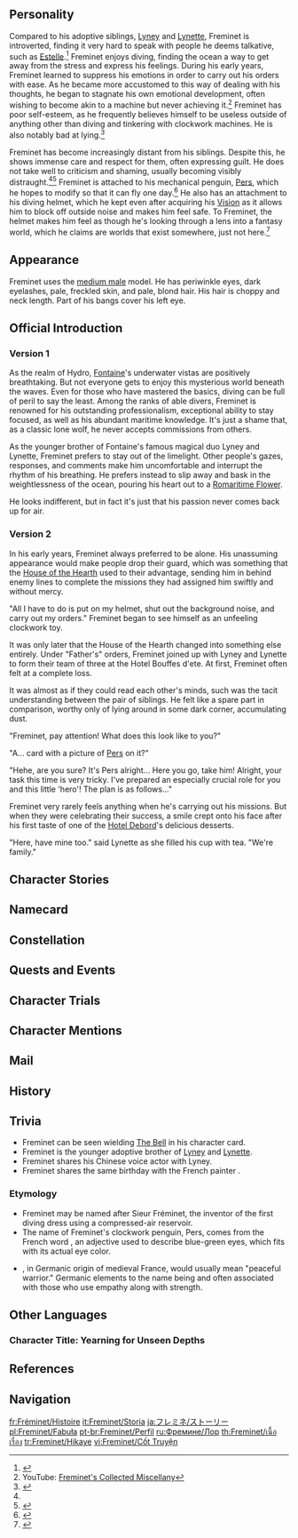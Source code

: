 {{CharacterTabs}}
{{Quote|A taciturn young man and an expert diver, his heart remains as innocent as the fairytales that never cease to absorb him.|Description from the Official Website<ref>Official Genshin Impact Website: [https://genshin.hoyoverse.com/en/character/Fontaine?char=2 Freminet]</ref>}}
==Personality==
{{Quote|A reserved young man who is well-versed in diving. Beneath his distant, icy demeanor lies a pure heart bereft of all flaws.|In-game character attributes and profile page text}}
Compared to his adoptive siblings, [[Lyney]] and [[Lynette]], Freminet is introverted, finding it very hard to speak with people he deems talkative, such as [[Estelle]].<ref name="The City of Rains and Remembrance">{{Ref/Quest|The City of Rains and Remembrance}}</ref> Freminet enjoys diving, finding the ocean a way to get away from the stress and express his feelings. During his early years, Freminet learned to suppress his emotions in order to carry out his orders with ease. As he became more accustomed to this way of dealing with his thoughts, he began to stagnate his own emotional development, often wishing to become akin to a machine but never achieving it.<ref>YouTube: [https://youtu.be/vDAVcNqIaRc Freminet's Collected Miscellany]</ref> Freminet has poor self-esteem, as he frequently believes himself to be useless outside of anything other than diving and tinkering with clockwork machines. He is also notably bad at lying.<ref name="Hearth-Flame">{{Ref/Quest|When the Hearth-Flame Goes Out}}</ref> 

Freminet has become increasingly distant from his siblings. Despite this, he shows immense care and respect for them, often expressing guilt. He does not take well to criticism and shaming, usually becoming visibly distraught.<ref name="Hearth-Flame"/><ref>{{Ref/VO|Freminet|About "Father": Tears}}</ref> Freminet is attached to his mechanical penguin, [[Pers]], which he hopes to modify so that it can fly one day.<ref>{{Ref/VO|Freminet|Freminet's Hobbies}}</ref> He also has an attachment to his diving helmet, which he kept even after acquiring his [[Vision]] as it allows him to block off outside noise and makes him feel safe. To Freminet, the helmet makes him feel as though he's looking through a lens into a fantasy world, which he claims are worlds that exist somewhere, just not here.<ref>{{Ref/Quest|Water Imp's Conjecture}}</ref>

==Appearance==
{{See also|Icy Skin}}
<!-- Keep appearance section short and concise. Limit to 3-4 sentences. Outfits should be described on the outfit pages. -->
Freminet uses the [[:Category:Medium Male Characters|medium male]] model. He has periwinkle eyes, dark eyelashes, pale, freckled skin, and pale, blond hair. His hair is choppy and neck length. Part of his bangs cover his left eye.

==Official Introduction==
===Version 1===
{{Official Introduction
|title     = Alone under the cold light of stars
|link      = https://www.hoyolab.com/article/19779081
|character = Freminet
}}
{{Quote|Did you see that? As the dove emerged from the hat, the corner of Freminet's mouth turned up very slightly. Imagine how he'd react if we could find a way to make a whole flock of them fly out! After all, as his big brother, it's my duty to make him laugh.|[[Lyney]] winked as he discussed with [[Lynette]] after a rehearsal.}}
As the realm of Hydro, [[Fontaine]]'s underwater vistas are positively breathtaking. But not everyone gets to enjoy this mysterious world beneath the waves. Even for those who have mastered the basics, diving can be full of peril to say the least. Among the ranks of able divers, Freminet is renowned for his outstanding professionalism, exceptional ability to stay focused, as well as his abundant maritime knowledge. It's just a shame that, as a classic lone wolf, he never accepts commissions from others.

As the younger brother of Fontaine's famous magical duo Lyney and Lynette, Freminet prefers to stay out of the limelight. Other people's gazes, responses, and comments make him uncomfortable and interrupt the rhythm of his breathing. He prefers instead to slip away and bask in the weightlessness of the ocean, pouring his heart out to a [[Romaritime Flower]].

He looks indifferent, but in fact it's just that his passion never comes back up for air.

===Version 2===
{{Official Introduction
|title     = Alone under the cold light of stars
|link      = https://www.hoyolab.com/article/21325071
|character = Freminet
}}
{{Quote|You have two choices before you. You can either wallow in the past until you drown in its miseries... Or you can join hands with your 'family' and open your eyes again.|[[Arlecchino]]}}
In his early years, Freminet always preferred to be alone. His unassuming appearance would make people drop their guard, which was something that the [[House of the Hearth]] used to their advantage, sending him in behind enemy lines to complete the missions they had assigned him swiftly and without mercy.

"All I have to do is put on my helmet, shut out the background noise, and carry out my orders." Freminet began to see himself as an unfeeling clockwork toy.

It was only later that the House of the Hearth changed into something else entirely. Under "Father's" orders, Freminet joined up with Lyney and Lynette to form their team of three at the Hotel Bouffes d'ete. At first, Freminet often felt at a complete loss.

It was almost as if they could read each other's minds, such was the tacit understanding between the pair of siblings. He felt like a spare part in comparison, worthy only of lying around in some dark corner, accumulating dust.

"Freminet, pay attention! What does this look like to you?"

"A... card with a picture of [[Pers]] on it?"

"Hehe, are you sure? It's Pers alright... Here you go, take him! Alright, your task this time is very tricky. I've prepared an especially crucial role for you and this little 'hero'! The plan is as follows..."

Freminet very rarely feels anything when he's carrying out his missions. But when they were celebrating their success, a smile crept onto his face after his first taste of one of the [[Hotel Debord]]'s delicious desserts.

"Here, have mine too." said Lynette as she filled his cup with tea. "We're family."
==Character Stories==
{{Character Story
|title1        = Character Details
|text1         = <p>Whether you're a tourist visiting Fontaine for the first time or an adventurer who's set their heart on finding legendary treasures, you're sure to be captivated by the enchantments of the underwater world. But those who attempt to explore the depths without first undergoing rigorous training or making the necessary preparations are gambling with their lives. Treacherous underwater currents, unexpected bodily reactions, and monsters lurking in the deep... Peril always comes without knocking. Seeking the help of a professional diver is always a wise choice.</p><!--
              --><p>If you ask people who's the most talented diver around, you're likely to hear the name of Freminet. Even old veterans, bronzed and toughened by long exposure to the elements, never tire of lauding his skills. They speak not only of his familiarity with Fontaine's complex hydrological systems, but also of his prowess in coping with different underwater environments and seasonal conditions, as well as his expert control over his breathing. He seems to swim wherever he pleases &mdash; even through caverns deep down on the ocean floor, where no one else dares to venture...</p><!--
              --><p>When many people hear this, they suddenly think of something or other that Freminet could do for them. But no matter how great the promised rewards, the veterans always respond the same way – with a shake of the head and a regretful sigh.</p><!--
              --><p>"The boy wouldn't hear of it... He's a nice lad, just a bit too shy."</p><!--
              --><p>The conversation usually stops here.</p><!--
              --><p>As Freminet sees it, other people's compliments are as capricious as the weather. He finds it hard to fathom their true intentions, and is constantly worried that he'll put his foot in it by saying something wrong.</p><!--
              --><p>Perhaps his true friends are the [[Tidalga]] and [[Romaritime Flower]]s that he spends so much time with. They hold a much dearer place in his heart than do reputation and reward, which float around on the surface. When he dives, he stays silent for long periods of time in the company of his old friends, and lets the silence swallow up his fears and anxieties. In so doing, he lets out all the things weighing on his mind, all the things that he can't say to anyone else.</p><!--
              --><p>The reason he chose to dive was that simple &mdash; to find some peace and quiet, and escape everything happening in the world above.</p>
|mention1      = 

|title2        = Character Story 1
|friendship2   = 2
|text2         = <p>Even before he received his [[Vision]], Freminet used to love wearing his diving helmet and exploring the underwater world like a penguin.</p><!--
              --><p>He was never a very talkative child, and whenever something upset him he would plunge into the ocean, leaving his worries on the dry land far above. Over time, the quiet seabed became like a cradle to him, somewhere where he could curl up and feel safe. As the rings of a tree grow outward with each passing year, so too did his curiosity for the underwater world. He listened to the ocean currents with his body, and with each breath grew closer to the water around him. He committed every aspect of Fontaine's hydrology to memory, as if he were memorizing roads around a new home, albeit with far more relish. Eventually, he discovered a place of extraordinary beauty which captured his heart, and built a little secret underwater base nearby. Here, he could let his sunken emotions shine forth with a radiance akin to that of a [[Lumitoile]].</p><!--
              --><p>To this day, when faced with a particularly thorny problem, Freminet's first thought is to escape to this deep blue sanctuary &mdash; so vast and magnanimous that it could embrace all things.</p><!--
              --><p>Free, tranquil, safe, and content... If Freminet were to tell others how the underwater world makes him feel, he would most probably be met with more than a few raised eyebrows.</p><!--
              --><p>But Freminet would never do this. In his mind, this is his ocean, and his alone. These feelings, hidden deep in his heart, are like sunken treasures buried in the depths.</p>
|mention2      = 

|title3        = Character Story 2
|friendship3   = 3
|text3         = <p>In the eyes of an onlooker, Freminet doesn't have much of a presence, and comes across as cold almost to the point of being pessimistic. He's always silent, alone, and doesn't seem to enjoy the company of his peers. Compared to his older brother &mdash; the legendary Great Magician [[Lyney]] &mdash; Freminet seems as dull as a piece of old, soon-to-be-forgotten jewelry. But he doesn't care what they think.</p><!--
              --><p>A long time ago, Freminet began trying to strip away excess emotions to prevent his being affected by external pressures.</p><!--
              --><p>As if building an igloo in his heart, he piled up block after block until he had constructed a translucent refuge, and curled up inside. Clutching his knees, the only thing that gave him solace was reading fairytales.</p><!--
              --><p>If diving underwater was a way to steal a moment of peace, then sealing himself in a sanctuary of solid ice was actually a way to stay warm.</p><!--
              --><p>Freminet would only ever invite his closest "kin" in, and even then, he'd insist on tidying up first, making sure to lock his fairytales away.</p><!--
              --><p>By the time Freminet left, he'd already turned into a clockwork toy &mdash; exquisitely made, yet silent as ever.</p><!--
              --><p>He once found himself floating on his back upon the waters, unconcerned with his own safety, listening to the unknown songs of [[Violetgold Angler Gull]]s circling overhead. In hindsight, it was fortunate that they hadn't mistaken him for a fish...</p><!--
              --><p>It was in that moment that he discovered how easy it was to just let the currents carry him away.</p><!--
              --><p>No matter who was asking, and no matter what they wanted, as long as he followed orders unquestionably without a thought for the consequences &mdash; like an angler bringing home their catch &mdash; he would no longer have to face the endless cycle of castigation and punishment.</p><!--
              --><p>In the years that children from ordinary families ran about laughing, showing off the latest clockwork toys or picking up phrases from [[The Steambird]], Freminet's heart was gradually becoming numb. Orders filled the void and became like a clockwork spring driving him forward.</p><!--
              --><p>He used to fantasize about turning into a cold, cruel machine, driven only by the imperative to execute commands. But as he matured, he became increasingly aware of his essential weakness. He wanted to leave emotions behind, but there were too many feelings that he couldn't just cast aside. They would always come back in the dead of night, suddenly gripping him like seaweed wrapping around his limbs. His habit of avoiding problems, his worry that he would not complete his tasks well, his fear of annoying people with his lack of enthusiasm, and his dread of disappointing others &mdash; those who meant something to him, most of all...</p><!--
              --><p>He wasn't an outstanding child, but he simply became hypersensitive to everything in the world he grew up in.</p><!--
              --><p>He hid himself within a thick shell and yielded to his timidity, until he could only express himself underwater.</p>
|mention3      = Lyney

|title4        = Character Story 3
|friendship4   = 4
|text4         = <p>Freminet was born in the [[Fleuve Cendre]] region of Fontaine. Each night he would fall asleep to the sound of drunkards belting out off-key shanties, and wake up to the shrill cries of neighbors cursing outside his window.</p><!--
              --><p>Freminet never met his own father, but he heard from his mother that the man was knee-deep in debt. He had little idea what all these numbers meant, and they were as hard for the little boy to conceive as a dinner in the [[Palais Mermonia]]. What he did know was that they were the reason his mother worked from dawn till dusk, day in day out.</p><!--
              --><p>When he was home alone, Freminet would often quietly fiddle about with the few devices there were in the house &mdash; a portable lamp that never lit up, a wall clock that never ticked, and so on...</p><!--
              --><p>These things had been lying around for as long as he could remember, as if they were guests who had stopped by for a quick rest after a long saunter, but had never woken back up. Freminet found some tools and, one by one, carefully took them apart. To him, the inner structures of these mechanisms were like mysterious labyrinths. Turn this part here, and another would move as a result. Tap that bit there, and something else would spring out...</p><!--
              --><p>When he was with these machines, Freminet felt the same way he did when he read fairytales &mdash; like he had taken a magic potion that shrunk him down to the same size as the components. He was moving through a world of cogs and clockwork parts where time seemed to pass without his knowledge. These friends of his, silent yet intriguing, kept him company through many a lonely day.</p><!--
              --><p>One day, when his mother returned home, she suddenly heard a strange noise that stopped her in her tracks. It was the sound of their clock, which Freminet had unwittingly fixed, ticking away almost as if to celebrate the new lease on life he had given it. She caressed his head and praised him, filling his heart with joy. But when he woke up the following morning, the clock was nowhere to be found. When his mother came home that evening, she brought him two slices of a type of bread he'd never had before. He still remembers the taste to this day.</p><!--
              --><p>From that day forth, his mother brought back all kinds of different devices for him &mdash; everything from clockwork toys to miniature clocks. Freminet liked his new friends a lot, and would spend a long time "waking" them from their slumber, even though they always vanished the following day.</p><!--
              --><p>But one day, when Freminet ran over excitedly to greet his mother at the door, he had something very special with him &mdash; an exquisitely-made music box pendant, about the size of a person's thumb. It had been in such a terrible state when she had found it by the roadside that it was to their great surprise to discover that it still worked.</p><!--
              --><p>A beautiful melody jingled away between them, and seeing Freminet's innocent face light up with pure joy, a rare smile broke out on his mother's, too.</p><!--
              --><p>This pendant would not leave him, for every evening, his mother would carefully take it off her neck, and together they would listen to its sweet lullaby as night fell.</p>
|mention4      = 

|title5        = Character Story 4
|friendship5   = 5
|quest5        = As Light Rain Falls Without Reason
|text5         = <p>One day, without uttering a word, Freminet's mother took him by the hand and led him away. As he tried to keep up behind her, little Freminet's palm began to hurt from the strength of her grip.</p><!--
              --><p>"Mom, where are we going?" He asked. She didn't reply.</p><!--
              --><p>"Mommy, why are you crying?" He asked her again. She suddenly stopped and let out a sob, but only a single one.</p><!--
              --><p>Afterwards, as if resolved to plunge into the freezing depths of the ocean, she took several deep breaths and continued onward. Not another tear fell, but in the oppressive silence Freminet had a vague sense that an ominous current was about to crash against the reef of his future.</p><!--
              --><p>Finally, they arrived in front of an unfamiliar house. As the thick door opened, it let out a harsh creak. It was the type of door that you intuitively knew that, once closed, could never be opened again.</p><!--
              --><p>Still, his mother remained silent. It was as if her expression, weighed down by her heavy heart, had sunk into a bottomless ocean.</p><!--
              --><p>"Freminet, correct?" Said a woman as she stepped out. "Come with me."</p><!--
              --><p>Confused, Freminet looked up at his mother. He could feel the tide surging beneath him.</p><!--
              --><p>Calling herself [[Crucabena|the "director"]], the woman took his other wrist and began to pull him in.</p><!--
              --><p>All of a sudden his mother's grip tightened, becoming even tighter than when she had led him over. Freminet felt like a boat caught between two waves, completely helpless as they each pulled in opposite directions and showed no sign of letting go.</p><!--
              --><p>At last, his mother slowly bent down, half-kneeling before him. This was what she would do each day when she said goodbye to him before leaving the house.</p><!--
              --><p>"Be a good boy," she said, kissing Freminet on the forehead in the way she always did.</p><!--
              --><p>These tender words rose up like a barrier before the jagged reef, instantly turning the raging current into a soft, warm flow.</p><!--
              --><p>So that's all this is, Freminet thought to himself. Perhaps, like ever and always, this was just to be a brief parting after all.</p><!--
              --><p>He nodded to set her at ease.</p><!--
              --><p>The director continued to pull him inside, and this time, his mother didn't try to stop her. Just like that, she let go...</p><!--
              --><p>For a long time after, Freminet truly believed that as long as he behaved and performed well enough, his mother would come to bring him back home. That her kind face, disappearing behind that thick door, would someday reappear. And parting his fringe, she would kiss him on the forehead once again to tell him how well he'd done.</p><!--
              --><p>But that day never came.</p><!--
              --><p>"Still haven't figured it out? You were sold to settle a debt."</p><!--
              --><p>As he grew up, Freminet started to have doubts about where his mother had gone and his own fate. After he finally plucked up the courage to ask the director, this was the heartless response she gave him.</p><!--
              --><p>"You were abandoned, child. This is the only home you have." "If you don't follow orders, your mother's safety can't be guaranteed..." Such were the words of the previous director, callous as spiked shackles, locking his wildest hopes inside that door forever. These invisible fetters left a mark of utter abjection on Freminet. In those days, the ocean depths were his sole escape.</p><!--
              --><p>Engulfed by icy-cold seawater, he always felt that little bit closer to her. After all, when those events had transpired all those years ago, had she not sunk to the bottom of the ocean herself? Yet those waters must have been far colder than any he had ever dived in.</p>
|mention5      = Crucabena

|title6        = Character Story 5
|friendship6   = 6
|quest6        = As Light Rain Falls Without Reason
|text6         = <p>After [[Arlecchino|"Father"]] replaced the previous director, Freminet's thoughts began to turn to finding his mother once again.</p><!--
              --><p>At first, Freminet assumed that she would rile up a still greater storm of brutality, for he knew that her methods were brutal, and he expected new orders to be given just as pitilessly as they had been in the past. But he soon discovered that "Father"'s way of doing things was utterly different.</p><!--
              --><p>With "Father," the home was a place of refuge for all the family's children, and as such required a collective effort to maintain. It was up to each of them to complete their tasks in the way that best suited them. Even if they failed, they wouldn't be subjected to the searingly painful punishments they had been previously.</p><!--
              --><p>This taste of freedom finally gave Freminet the chance to breathe deeply, and he started searching for his mother's whereabouts in his free time.</p><!--
              --><p>But a long time passed and he still wasn't any closer to finding her.</p><!--
              --><p>Perhaps I really was abandoned, Freminet thought, trying to convince himself to accept reality as he strained to summon the already vague memory of his mother's face.</p><!--
              --><p>But just as he was thinking of giving up, Father threw him a pendant.</p><!--
              --><p>"I found this at the base of operations of those scum. Keep it." said "Father."</p><!--
              --><p>Freminet looked back at her, perplexed, which in turn seemed to confuse her.</p><!--
              --><p>"What it is? I'm talking about those usurious scoundrels. It belonged to your mother..." She frowned, suddenly seeming to realize something. "What were you told about her?"</p><!--
              --><p>Freminet told her what the previous director had said to him, about how he had been abandoned. As he did so, she said nothing, but her eyes began to burn with wrath.</p><!--
              --><p>After Freminet was finished, Father fell silent for a rare moment. "Do you want to know what really happened?" She asked, fixing him with a piercing stare.</p><!--
              --><p>Freminet nodded almost unconsciously. But once he had heard what she had to say, he wasn't sure which story he'd rather believe.</p><!--
              --><p>"Father" told Freminet that his mother hadn't abandoned him, but on the contrary, had acted to protect him...</p><!--
              --><p>That year, the debt that his family owed finally reached the point where they would no longer be able to repay it. Those greedy moneylenders had not only forced Freminet's mother to hand over the house that they lived in, but had also demanded that she hand over Freminet as well. But she was his mother &mdash; how could she let this happen? In the end, she had no choice but to entrust Freminet to [[House of the Hearth|"that orphanage"]] &mdash; somewhere they could never get at him &mdash; and then face them alone.</p><!--
              --><p>"This was all I found. As for your mother..." As she looked at the young boy in front of her, still gripping the pendant tightly in his hands, "Father" trailed off and left the ensuing silence to speak for her.</p><!--
              --><p>Freminet's head hung low, but knowing his personality, Father slipped out of the room without another word. The boy was left standing there, shaking as he gazed down at the pendant in his hands. It had long since rusted and could no longer produce sounds, and the clockwork components seemed to have been stained dark brown by dried blood. She must have been holding it at the very end, he thought. In his despair, Freminet continued to stare at the pendant, desperately looking for even a thread of his mother's warmth.</p><!--
              --><p>That evening, Freminet dived down to the bottom of the ocean and let it all out. He couldn't remember the last time he had cried like this. Other than the Romaritime Flowers that wept alongside him, not a soul heard the sound of his sobbing, for the ocean smothered it utterly.</p><!--
              --><p>From that day on, his grip on his greatsword tightened. He made an oath to himself that he would never again let another member of his family meet with misfortune.</p>
|mention6      = Arlecchino, Crucabena

|title7        = Tales of a Snow-Winged Goose
|friendship7   = 4
|text7         = <p>Freminet has been captivated by fairytales since he was a child.</p><!--
              --><p>In contrast with the real world, the little world inside a picture book is always full of color. Castles can be made from candy, rivers from the juice of [[Bulle Fruit]]s, there can be talking [[Hydro Crystalflies]], and [[Redcrown Finch]]es and ragdolls can become the best of friends...</p><!--
              --><p>When he closes his eyes, takes a deep breath, and then opens a storybook, Freminet is able to dive into a magical fairytale world – a world where he can push the boundaries of what exists through a combination of reading and his own imagination.</p><!--
              --><p>As he goes, he picks up on scattered phrases or illustrations tucked into the corner of the page and turns these over in his mind. He learns something new every time he reads, and loves the variety of dazzling colors and textures that different subject matters seem to evoke for him.</p><!--
              --><p>...</p><!--
              --><p>When Freminet starts to feel lonely, "Pers the Penguin" waves to him with his black and white wings and slides around on his round little belly as if it were a skateboard. He skids along the surface of the ice until he plops into the sea, challenging Freminet to a fish-catching competition.</p><!--
              --><p>When he's feeling timid, "Princess Marcotte" with the long, pink hair stares out at him through the window. He knows that when the princess was but a seed, she rode across the ocean on the claws of a crab, abandoning her birthplace for the promise of a better life...</p><!--
              --><p>When he's feeling troubled, the inimitable adventurers "Mr Fox and the Clockwork Guardsman" appear there in front of him, standing side-by-side. Mr. Fox's great big bottle-brush of a tail raises a cloud of dust as it sweeps the floor, causing the Clockwork Guardsman's nose to become all itchy, but he keeps standing there, as straight and tall as ever. "Everyone faces challenges," they say to him. "Don't let them win. You're a brave, brave kid."</p><!--
              --><p>...</p><!--
              --><p>Even as he matured and grew older, Freminet still stubbornly held on to the fairytale world of his childhood.</p><!--
              --><p>He truly believes in these beautiful stories and the friends he met in his books.</p><!--
              --><p>In Freminet's heart, they really do exist in that poetic dreamland of his. There is a place where sadness and worry cease to exist, and all that remains is the unending sound of joyful laughter. It's a place where dreams come true, and justice always triumphs.</p><!--
              --><p>But of course, he can't actually reach out and touch the things in this imaginary world. Perhaps he'll find a way someday though...</p>
|mention7      = Pers

|title8        = Vision
|friendship8   = 6
|quest8        = As Light Rain Falls Without Reason
|text8         = <p>That day, Freminet and some other children were out on an underwater mission. At first, everything went perfectly smoothly, just like it had done on countless other occasions.</p><!--
              --><p>All of a sudden, however, Freminet noticed that something was off.</p><!--
              --><p>Creatures that know their own weakness always seem able to stay focused in places of great peril, and Freminet is no exception. He has always been skilled at self-reflection, even to the point of picking up on minute changes in his breathing. Without them even being aware of it, his unique powers of perception have helped them evade all kinds of danger.</p><!--
              --><p>Freminet made an emergency gesture to his friends telling them to surface. He still didn't know what the actual peril was, but his nerves had taken hold and his heart began to beat faster and faster.</p><!--
              --><p>His friends didn't object and, with Freminet at their center, the group began to ascend.</p><!--
              --><p>For these children, who had yet to receive the gods' favor, ascending was something that had to be done slowly. But at the same time, the feeling of unease in Freminet's heart was becoming unbearable. His vision grew hazy, and he couldn't tell whether it was the reflection of some monstrous leviathan or a sign that he was on the verge of fainting.</p><!--
              --><p>No. Wait. The diving equipment was malfunctioning! Was it just him? If not, how many of the others were affected?</p><!--
              --><p>He tried hard to open his eyes, but he was gradually and uncontrollably slipping out of consciousness.</p><!--
              --><p>No, I have to lead them back, he said to himself. As long as my arms and legs keep working...</p><!--
              --><p>He began to feel sleepy.</p><!--
              --><p>His thoughts were becoming sluggish... If this carries on, he thought, I'm never going to make it to the surface.</p><!--
              --><p>Even if I make it, what good would it do? That thought suddenly flashed through Freminet's mind. I'd just go back to living day after day after day, eternally devoid of hope.</p><!--
              --><p>He felt tired. Tired of forcing himself to keep going.</p><!--
              --><p>He was unsuited to having so many "family members." There was no real warmth or feelings between them. They were simply a motley crew of [[clockwork meka]], each of a slightly different model and outward appearance.</p><!--
              --><p>Perhaps the seawater was where he belonged after all. To drift off into blissful sleep... Was it really so bad? He gradually let his eyes fall shut.</p><!--
              --><p>A sound suddenly jerked him back awake. Freminet... Freminet. The voice was slow, solemn, and seemed to be coming from the other end of the earth. It also carried a slight stutter.</p><!--
              --><p>Pers?</p><!--
              --><p>Freminet stretched out his arms to a blank landscape in front of him, opening his eyes in puzzlement.</p><!--
              --><p>There was no Pers the penguin in this underwater realm. The children had all slipped into a dreadful torpor.</p><!--
              --><p>I must save them all! Freminet screamed without making a sound. So what if we're not all of the same mind? I won't abandon anyone in my family! No matter what hazards lie ahead, only with the courage to put life itself on the line will I live to see the blue sky that comes after the storm.</p><!--
              --><p>In that moment, his body seemed to be imbued with power, and even his breathing became grew easy once more. He quickly swam over to his companions, who were each of them drowning...</p><!--
              --><p>In the midst of a tempest, he saved all of his friends &mdash; a miracle of heroism worthy of the legendary Pers from the stories he so loved...</p><!--
              --><p>It was only then that he realized that a Vision as clear as crystal now hung from his divesuit.</p><!--
              --><p>He never told a soul what really happened that day. After all, true heroes aren't in it for the recognition.</p>
|mention8      = Pers
}}

==Namecard==
{{Namecard|Freminet: Progress}}

==Constellation==
{{Constellation Lore|Automaton}}

==Quests and Events==
{{Quests and Events
|In a New Light = cutscene}}

==Character Trials==
{{Trials by Character}}

==Character Mentions==
{{Character Mentions}}

==Mail==
{{Mails by Category List|noheader=1}}

==History==
{{Main|Freminet/Lore/History}}

==Trivia==
* Freminet can be seen wielding [[The Bell]] in his character card.
* Freminet is the younger adoptive brother of [[Lyney]] and [[Lynette]].
* Freminet shares his Chinese voice actor with Lyney.
* Freminet shares the same birthday with the French painter {{w|Martin Fréminet}}.

===Etymology===
* Freminet may be named after Sieur Fréminet, the inventor of the first diving dress using a compressed-air reservoir.
* The name of Freminet's clockwork penguin, Pers, comes from the French word {{wt|pers#French|{{Fr|pers}}}}, an adjective used to describe blue-green eyes, which fits with its actual eye color.
* {{fr|Fréminet}}, in Germanic origin of medieval France, would usually mean "peaceful warrior." Germanic elements to the name being {{de|Fridu|peace,}} and {{de|Maht|might,}} often associated with those who use empathy along with strength.
<!--
==Notes==
{{Reflist|note=1}}
-->
==Other Languages==
===Character Title: Yearning for Unseen Depths===
{{Other Languages
|en      = Yearning for Unseen Depths
|zhs     = 潜怀遐梦
|zhs_rm  = Qiánhuái Xiámèng
|zht     = 潛懷遐夢
|zht_rm  = Qiánhuái Xiámèng
|zh_tl   = 
|ja      = 夢想の海を沈んで
|ja_rm   = Musou no Umi wo Shizunde
|ja_tl   = Sinking into the Sea of Dreams
|ko      = 심해에 잠긴 아득한 꿈
|ko_tl   = Distant Dreams Sunk In the Deep Sea
|es      = El Buzo de lo Insondable
|es_tl   = The Diver of the Fathomless
|fr      = Aspirant à des profondeurs invisibles
|fr_tl   = Aspiring to Invisible Depths
|ru      = Далёкие мечты
|ru_tl   = Distant Dreams
|th      = ดำดิ่งสู่ภวังค์ฝัน
|th_rm   = 
|th_tl   = 
|vi      = Khát Khao Chìm Đắm
|vi_tl   = 
|de      = Sehnsucht nach verborgenen Tiefen
|de_tl   = Yearning for Hidden Depths
|id      = Yearning for Unseen Depths
|pt      = Ansioso por Sonhos Profundos
|pt_tl   = Yearning for Profound Dreams
|tr      = Görünmeyen Derinliklere Duyulan Özlem
|tr_tl   = 
|it      = Brama di profondità invisibili
|it_tl   = Yearn of Invisible Depths
}}

==References==
{{Reflist}}

==Navigation==
{{Character Navbox|Lore}}

[[fr:Fréminet/Histoire]]
[[it:Freminet/Storia]]
[[ja:フレミネ/ストーリー]]
[[pl:Freminet/Fabuła]]
[[pt-br:Freminet/Perfil]]
[[ru:Фремине/Лор]]
[[th:Freminet/เนื้อเรื่อง]]
[[tr:Freminet/Hikaye]]
[[vi:Freminet/Cốt Truyện]]